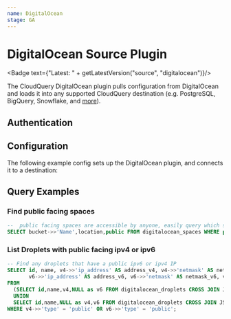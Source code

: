 ```yaml
---
name: DigitalOcean
stage: GA
---
```

# DigitalOcean Source Plugin


<Badge text={"Latest: " + getLatestVersion("source", "digitalocean")}/>

The CloudQuery DigitalOcean plugin pulls configuration from DigitalOcean and loads it into any supported CloudQuery destination (e.g. PostgreSQL, BigQuery, Snowflake, and [more](/docs/plugins/destinations/overview)).

## Authentication

<Authentication/>

## Configuration

The following example config sets up the DigitalOcean plugin, and connects it to a destination:

<Configuration/>

## Query Examples

### Find public facing spaces

```sql copy
--  public facing spaces are accessible by anyone, easily query which space is public facing in your account
SELECT bucket->>'Name',location,public FROM digitalocean_spaces WHERE public = true;
```

### List Droplets with public facing ipv4 or ipv6

```sql copy
-- Find any droplets that have a public ipv6 or ipv4 IP
SELECT id, name, v4->>'ip_address' AS address_v4, v4->>'netmask' AS netmask_v4, v4->>'gateway' AS gateway_v4,
       v6->>'ip_address' AS address_v6, v6->>'netmask' AS netmask_v6, v6->>'gateway' AS gateway_v6
FROM 
  (SELECT id,name,v4,NULL as v6 FROM digitalocean_droplets CROSS JOIN JSONB_ARRAY_ELEMENTS(digitalocean_droplets.networks->'v4') AS v4 
  UNION
  SELECT id,name,NULL as v4,v6 FROM digitalocean_droplets CROSS JOIN JSONB_ARRAY_ELEMENTS(digitalocean_droplets.networks->'v6') AS v6) AS union_v46
WHERE v4->>'type' = 'public' OR v6->>'type' = 'public';
```